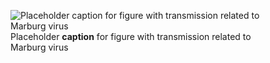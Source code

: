 ![Placeholder __caption__ for figure with transmission related to Marburg virus](/img/placeholder.jpg)